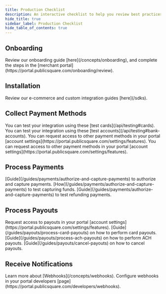 ```yaml
---
title: Production Checklist
description: An interactive checklist to help you review best practices before going to production.
hide_title: true
sidebar_label: Production Checklist
hide_table_of_contents: true
---
```



<Intro
  title="Production Checklist"
  caption="An interactive checklist to help you review best practices before going to production."
/>

## Onboarding

<QuestionCard question="Have you completed onboarding with your PSQ merchant account?" showNA={false}>
  <Content type="no">
    <Alert type="warning"> Review our onboarding guide [here](/concepts/onboarding), and complete the steps in the [merchant portal](https://portal.publicsquare.com/onboarding/review). </Alert>
  </Content>
</QuestionCard>

## Installation

<QuestionCard question="Have you installed the appropriate SDK for your e-commerce provider or website?" showNA={false}>
  <Content type="no">
    <Alert type="warning"> Review our e-commerce and custom integration guides [here](/sdks). </Alert>
  </Content>
</QuestionCard>

## Collect Payment Methods

<QuestionCard question="Do you collect [credit cards](/guides/payments/process-card-payments)?" showNA={false}>
  <Content type="yes">
    <Alert type="neutral">You can test your integration using these [test cards](/api/testing#cards).</Alert>
  </Content>
</QuestionCard>

<QuestionCard question="Do you collect [bank accounts](/guides/payments/process-ach-payments)?" showNA={false}>
  <Content type="yes">
    <Alert type="neutral">You can test your integration using these [test accounts](/api/testing#bank-accounts).</Alert>
  </Content>
      <Content type="yes">
    <Alert type="neutral">You can request access to other payment methods in your portal [account settings](https://portal.publicsquare.com/settings/features).</Alert>
  </Content>
    <Content type="no">
    <Alert type="neutral">You can request access to other payment methods in your portal [account settings](https://portal.publicsquare.com/settings/features).</Alert>
  </Content>
</QuestionCard>

## Process Payments

<QuestionCard question="Do you collect payments from customers?" showNA={false}>
 <Content type="yes">
    <Alert type="neutral">[Guide](/guides/payments/authorize-and-capture-payments) to authorize and capture payments.</Alert>
  </Content>
   <Content type="yes">
    <Alert type="neutral">[How](/guides/payments/authorize-and-capture-payments) to test capturing funds.</Alert>
  </Content>
   <Content type="yes">
    <Alert type="neutral">[Guide](/guides/payments/authorize-and-capture-payments) to test refunding payments.</Alert>
  </Content>
</QuestionCard>

<QuestionCard question="Have you configured your [fraud rules](/concepts/fraud-details-and-prevention)?" showNA={false}>
</QuestionCard>

## Process Payouts

<QuestionCard question="Do you send funds to customers or businesses?" showNA={false}>
 <Content type="yes">
    <Alert type="neutral">Request access to payouts in your portal [account settings](https://portal.publicsquare.com/settings/features).</Alert>
  </Content>
  <Content type="yes">
    <Alert type="neutral">[Guide](/guides/payouts/process-card-payouts) on how to perform card payouts.</Alert>
  </Content>
   <Content type="yes">
    <Alert type="neutral">[Guide](/guides/payouts/process-ach-payouts) on how to perform ACH payouts.</Alert>
  </Content>
   <Content type="yes">
    <Alert type="neutral">[Guide](/guides/payouts/cancel-payouts) on how to cancel payouts.</Alert>
  </Content>
</QuestionCard>

## Receive Notifications

<QuestionCard question="Do you need to receive notifications for account activity?" showNA={false}>
  <Content type="yes">
    <Alert type="neutral">Learn more about [Webhooks](/concepts/webhooks).</Alert>
  </Content>
   <Content type="yes">
    <Alert type="neutral">Configure webhooks in your portal developers [page](https://portal.publicsquare.com/developers/webhooks).</Alert>
  </Content>
</QuestionCard>